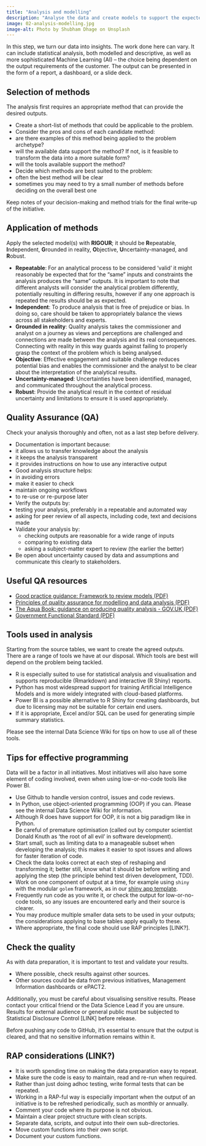 ```yaml
---
title: "Analysis and modelling"
description: "Analyse the data and create models to support the expected outputs."
image: 02-analysis-modelling.jpg
image-alt: Photo by Shubham Dhage on Unsplash
---
```


In this step, we turn our data into insights. The work done here can vary. It can include statistical analysis, both modelled and descriptive, as well as more sophisticated Machine Learning (AI) – the choice being dependent on the output requirements of the customer. The output can be presented in the form of a report, a dashboard, or a slide deck.

## Selection of methods

The analysis first requires an appropriate method that can provide the desired outputs.

*	Create a short-list of methods that could be applicable to the problem.
*	Consider the pros and cons of each candidate method:
  *	are there examples of this method being applied to the problem archetype?
  *	will the available data support the method? If not, is it feasible to transform the data into a more suitable form?
  *	will the tools available support the method?
*	Decide which methods are best suited to the problem:
  *	often the best method will be clear
  *	sometimes you may need to try a small number of methods before deciding on the overall best one

Keep notes of your decision-making and method trials for the final write-up of the initiative.

## Application of methods

Apply the selected model(s) with **RIGOUR**; it should be **R**epeatable, **I**ndependent, **G**rounded in reality, **O**bjective, **U**ncertainty-managed, and **R**obust.

* **Repeatable**: For an analytical process to be considered ‘valid’ it might reasonably be expected that for the “same” inputs and constraints the analysis produces the “same” outputs. It is important to note that different analysts will consider the analytical problem differently, potentially resulting in differing results, however if any one approach is repeated the results should be as expected.
* **Independent**: To produce analysis that is free of prejudice or bias. In doing so, care should be taken to appropriately balance the views across all stakeholders and experts.
* **Grounded in reality**: Quality analysis takes the commissioner and analyst on a journey as views and perceptions are challenged and connections are made between the analysis and its real consequences. Connecting with reality in this way guards against failing to properly grasp the context of the problem which is being analysed.
* **Objective**: Effective engagement and suitable challenge reduces potential bias and enables the commissioner and the analyst to be clear about the interpretation of the analytical results.
*	**Uncertainty-managed**: Uncertainties have been identified, managed, and communicated throughout the analytical process.
*	**Robust**: Provide the analytical result in the context of residual uncertainty and limitations to ensure it is used appropriately.

## Quality Assurance (QA)

Check your analysis thoroughly and often, not as a last step before delivery.

*	Documentation is important because:
  *	it allows us to transfer knowledge about the analysis
  *	it keeps the analysis transparent
  *	it provides instructions on how to use any interactive output
*	Good analysis structure helps:
  *	in avoiding errors
  *	make it easier to check
  *	maintain ongoing workflows
  *	to re-use or re-purpose later
*	Verify the outputs by:
  *	testing your analysis, preferably in a repeatable and automated way
  *	asking for peer review of all aspects, including code, text and decisions made
* Validate your analysis by:
  *	checking outputs are reasonable for a wide range of inputs
  *	comparing to existing data
  *	asking a subject-matter expert to review (the earlier the better)
*	Be open about uncertainty caused by data and assumptions and communicate this clearly to stakeholders.

## Useful QA resources

* [Good practice guidance: Framework to review models (PDF)](https://www.nao.org.uk/wp-content/uploads/2016/03/11018-002-Framework-to-review-models_External_4DP.pdf)
* [Principles of quality assurance for modelling and data analysis (PDF)](https://assets.publishing.service.gov.uk/government/uploads/system/uploads/attachment_data/file/878616/Principles_of_QA_for_analysis.pdf)
* [The Aqua Book: guidance on producing quality analysis - GOV.UK (PDF)](https://assets.publishing.service.gov.uk/government/uploads/system/uploads/attachment_data/file/878616/Principles_of_QA_for_analysis.pdf)
* [Government Functional Standard (PDF)](https://assets.publishing.service.gov.uk/media/64e4cf0a4002ee000d560d5f/2023.02_GovS_010_Analysis_v2.1.pdf)

## Tools used in analysis

Starting from the source tables, we want to create the agreed outputs. There are a range of tools we have at our disposal. Which tools are best will depend on the problem being tackled.

* R is especially suited to use for statistical analysis and visualisation and supports reproducible (Rmarkdown) and interactive (R Shiny) reports.
* Python has most widespread support for training Artificial Intelligence Models and is more widely integrated with cloud-based platforms.
* Power BI is a possible alternative to R Shiny for creating dashboards, but due to licensing may not be suitable for certain end users.
* If it is appropriate, Excel and/or SQL can be used for generating simple summary statistics.

Please see the internal Data Science Wiki for tips on how to use all of these tools.

## Tips for effective programming

Data will be a factor in all initiatives. Most initiatives will also have some element of coding involved, even when using low-or-no-code tools like Power BI.

* Use Github to handle version control, issues and code reviews.
* In Python, use object-oriented programming (OOP) if you can. Please see the internal Data Science Wiki for information.
* Although R does have support for OOP, it is not a big paradigm like in Python.
* Be careful of premature optimisation (called out by computer scientist Donald Knuth as ‘the root of all evil’ in software development).
* Start small, such as limiting data to a manageable subset when developing the analysis; this makes it easier to spot issues and allows for faster iteration of code.
* Check the data looks correct at each step of reshaping and transforming it; better still, know what it should be before writing and applying the step (the principle behind test driven development, TDD).
* Work on one component of output at a time, for example using `shiny` with the modular `golem` framework, as in our [shiny app template](https://github.com/nhsbsa-data-analytics/nhsbsaShinyR).
* Frequently run code as you write it, or check the output for low-or-no-code tools, so any issues are encountered early and their source is clearer.
* You may produce multiple smaller data sets to be used in your outputs; the considerations applying to base tables apply equally to these.
* Where appropriate, the final code should use RAP principles [LINK?].

## Check the quality

As with data preparation, it is important to test and validate your results.

* Where possible, check results against other sources.
* Other sources could be data from previous initiatives, Management Information dashboards or ePACT2.

Additionally, you must be careful about visualising sensitive results. Please contact your critical friend or the Data Science Lead if you are unsure. Results for external audience or general public must be subjected to Statistical Disclosure Control [LINK] before release.

Before pushing any code to GitHub, it's essential to ensure that the output is cleared, and that no sensitive information remains within it.

## RAP considerations (LINK?)

* It is worth spending time on making the data preparation easy to repeat.
* Make sure the code is easy to maintain, read and re-run when required.
* Rather than just doing adhoc testing, write formal tests that can be repeated.
* Working in a RAP-ful way is especially important when the output of an initiative is to be refreshed periodically, such as monthly or annually.
* Comment your code where its purpose is not obvious.
* Maintain a clear project structure with clean scripts.
* Separate data, scripts, and output into their own sub-directories.
* Move custom functions into their own script.
* Document your custom functions.
